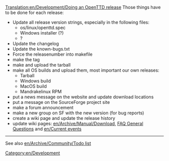 [[Translation:en/Development/Doing an OpenTTD release]]
Those things have to be done for each release:

*Update all release version strings, especially in the following files:
**os/linux/openttd.spec
**Windows installer (?)
**?
*Update the changelog
*Update the known-bugs.txt
*Force the releasenumber into makefile
*make the tag
*make and upload the tarball
*make all OS builds and upload them, most important our own releases:
**Tarball
**Windows build
**MacOS build
**Mandrakelinux RPM
*put a news message on the website and update download locations
*put a message on the SourceForge project site
*make a forum announcement
*make a new group on SF with the new version (for bug reports)
*create a wiki page and update the release history
*update wiki pages: [[en/Archive/Manual/Download]], [[en/Manual/FAQ general questions#what-s-the-latest-version-of-openttd|FAQ General Questions]] and [[en/Current events]]

----
See also [[en/Archive/Community/Todo list]]

[[Category:en/Development]]